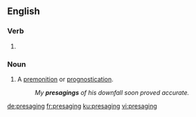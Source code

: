 ==English==

===Verb===
{{head|en|present participle}}

# {{present participle of|presage|lang=en|nocat=1}}

===Noun===
{{en-noun}}

# A [[premonition]] or [[prognostication]].
#: ''My '''presagings''' of his downfall soon proved accurate.''

[[de:presaging]]
[[fr:presaging]]
[[ku:presaging]]
[[vi:presaging]]